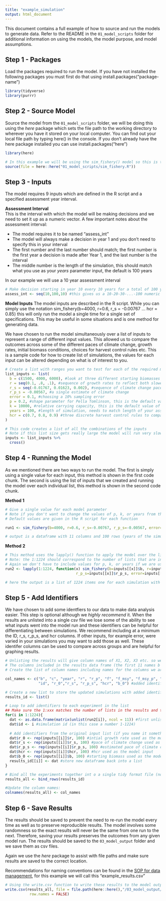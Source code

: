 ```yaml
---
title: "example_simulation"
output: html_document
---
```


This document contains a full example of how to source and run the models to generate data. Refer to the README in the `01_model_scripts` folder for additional information on using the models, the model purpose, and model assumptions.  


## Step 1 - Packages

Load the packages required to run the model. If you have not installed the following packages you must first do that using install.packages("package-name")
```r
library(tidyverse)
library(purrr)
```


## Step 2 - Source Model

Source the model from the `01_model_scripts` folder, we will be doing this using the *here* package which sets the file path to the working directory to wherever you have it stored on your local computer. You can find out your local file path by typing here() in the console. If you don't already have the here package installed you can use install.packages("here")     
```r
library(here)

# In this example we will be using the sim_fishery() model so this is the model we want to source
source(file = here::here("01_model_scripts/sim_fishery.R"))
```

## Step 3 - Inputs

The model requires 9 inputs which are defined in the R script and a specified assessment year interval.  

**Assessment Interval**  
This is the interval with which the model will be making decisions and we need to set it up as a numeric vector. A few important notes about the assessment interval:  

 - The model requires it to be named "assess_int"  
 - The model will always make a decision in year 1 and you don't need to specify this in your interval  
 - The first number and the last number should match; the first number is the first year a decision is made after Year 1, and the last number is the interval  
 - The middle number is the length of the simulation, this should match what you use as your *years* parameter input, the default is 100 years  
 
In our example we will use a 10 year assessment interval  
```r

# Make decision starting in year 10 every 10 years for a total of 100 years
assess_int <- seq(10,100,10) #this gives us a 10-20-30-...-100 numeric vector 
```

**Model Inputs**
The model inputs are described in the R script. While you can simply use the notation sim_fishery(b=4000, r=0.6, r_s = -0.00767 ... hcr = 0.85) this will only run the model a single time for a single set of specifications. This may be useful in some situations and is one method for generating data.  

We have chosen to run the model simultaneously over a list of inputs to represent a range of different input values. This allowed us to compare the outcomes across some of the different paces of climate change, growth rates, initial biomass conditions, choices for harvest control rules etc. This is a sample code for how to create list of simulations, the values for each input can be altered depending on what is of interest to you.  
```r

# Create a list with ranges you want to test for each of the required model inputs
list_inputs <- list(
  b = c(1500, 4000, 6000), #look at three different starting biomasses reflecting overfished, fished, and healthy stocks
  r = seq(0.1, .8, .1), #sequence of growth rates to reflect both slower growing and faster growing species
  r_s = seq(-0.01767, 0.01623, 0.002), #sequence of climate change paces 
  r_p_s = -0.00567, #a single estimate of climate change
  error = 0.1, #choosing a 10% sampling error 
  p = 0.2, #shape parameter for Pella Tomlinson, this is the default value of the model
  k = 10000, #relative carrying capacity, this is the default value of the model
  years = 100, #length of simulation, needs to match length of your assessment interval, 100 years is the default
  hcr = c(0.7, 0.8, 0.9) #three discrete harvest control rules to compare
)

# This code creates a list of all the combinations of the inputs
# Note if this list size gets really large the model will run very slowly
inputs <- list_inputs %>%
  cross()


```

## Step 4 - Running the Model

As we mentioned there are two ways to run the model. The first is simply using a single value for each input, this method is shown in the first code chunk. The second is using the list of inputs that we created and running the model over each individual list, this method is shown in the second code chunk.  

**Method 1**
```r
# Give a single value for each model parameter 
# Note if you don't want to change the values of p, k, or years from the default you don't need to include them
# Default values are given in the R script for each function 

run1 <- sim_fishery(b=4000, r=0.6, r_s=-0.00767, r_p_s=-0.00567, error=0.1, hcr=0.85)

# output is a dataframe with 11 columns and 100 rows (years of the simulation), an explanation of each column variable is given in the R script and the README file in this folder
```

**Method 2**
```r

# This method uses the lapply() function to apply the model over the list of inputs
# Note: the 1:1224 should correspond to the number of lists that are in the inputs object 
# Again we don't have to include values for p, k, or years if we are using the default values 
run2 <- lapply(1:1224, function(x) sim_fishery(b=inputs[[x]]$b, r=inputs[[x]]$r, r_s=inputs[[x]]$r_s,
                                r_p_s=inputs[[x]]$r_p_s, error=inputs[[x]]$error, hcr=inputs[[x]]$hcr))

# here the output is a list of 1224 items one for each simulation with each list containing the same 11 column by 100 row data frame with the results from that specific model run 
```

## Step 5 - Add Identifiers  

We have chosen to add some identfiers to our data to make data analysis easier. This step is optional although we *highly recommend* it. When the results are unlisted into a single csv file we lose some of the ability to see what inputs went into the model run and these identifiers can be helpful for differentiating between simulations. We recommend including at a minimum the ID, r_s, r_p_s, and hcr columns. If other inputs, for example error, were varied in your simulations you may want to add those as well. These identifer columns can be used to compare across groups and are helpful for graphing results.  

```r
# Unlisting the results will give column names of X1, X2, X3 etc. so we need to rename them to reflect the values stored in each column
# The columns included in the results data frame (the first 11 names b - f_ratio_err) can be found in the R script for the model 
# Create the list of column names including names for the columns we are going to add as identifiers (in this case id - b_0) 

col_names <- c("b", "c", "year", "r", "r_p", "f", "f_msy", "f_msy_p", "f_ratio", "f_ratio_p", "f_ratio_err", #from results dataframe
               "id", "r_0","r_s", "r_p_s", "hcr", "b_0") #added identifier column names 

# Create a new list to store the updated simulations with added identifier columns 
results_id <- list()

# Loop to add identifiers to each experiment in the list
## Make sure the 1:xxx matches the number of lists in the results and the model output name matches (in this case run2 is the results output name)
for(i in 1:1224){
  dat <- as.data.frame(matrix(unlist(run2[i]), ncol = 11)) #first unlist the results (called run2) into a dataframe which has 11 columns
  dat$id <- i #simulation id (in this case a number 1-1224)
  
  # Add identifiers from the original input list (if you name it something other than inputs you would need to change that here to match)
  dat$r_0 <- rep(inputs[[i]]$r, 100) #intial growth rate used as the model input
  dat$r_s <- rep(inputs[[i]]$r_s, 100) #pace of climate change used as model input
  dat$r_p_s <- rep(inputs[[i]]$r_p_s, 100) #estimated pace of climate change used as model input
  dat$hcr <- rep(inputs[[i]]$hcr, 100) #hcr used as the model input
  dat$b_0 <- rep(inputs[[i]]$b, 100) #starting biomass used as the model input
  results_id[[i]] <- dat #store new dataframe back into a list 
}

# Bind all the experiments together int o a single tidy format file (not a list)
results_all <- bind_rows(results_id)

#Update the column names:
colnames(results_all) <- col_names
```

## Step 6 - Save Results

The results should be saved to prevent the need to re-run the model every time as well as to preserve reproducible results. The model involves some randomness so the exact results will never be the same from one run to the next. Therefore, saving your results preserves the outcomes from any given model run. The results should be saved to the `03_model_output` folder and we save them as csv files.   

Again we use the *here* package to assist with file paths and make sure results are saved to the correct location.  

Recommendations for naming conventions can be found in the [SOP for data management](./Reference/SOP_data_management.md), for this example we will call this "example_results.csv"
```r
# Using the write.csv function to write these results to the model output folder
write.csv(results_all, file = file.path(here::here(),"/03_model_output/example_results.csv"),
           row.names = FALSE)
```

